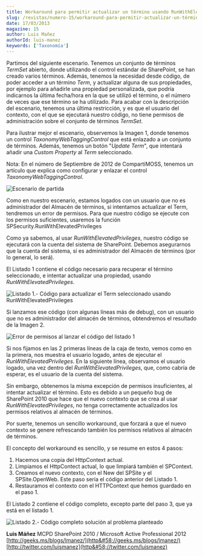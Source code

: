 ```yaml
---
title: Workaround para permitir actualizar un término usando RunWithElevatedPrivileges
slug: /revistas/numero-15/workaround-para-permitir-actualizar-un-término-usando-runwithelevatedprivileges
date: 17/03/2013
magazine: 15
author: Luis Mañez
authorId: luis-manez
keywords: ['Taxonomía']
---
```



<ArticleHeader frontmatter={props.pageContext.frontmatter} />



Partimos del siguiente escenario. Tenemos un conjunto de términos *TermSet* abierto, donde utilizando el control estándar de SharePoint, se han creado varios términos. Además, tenemos la necesidad desde código, de poder acceder a un término *Term*, y actualizar alguna de sus propiedades, por ejemplo para añadirle una propiedad personalizada, que podría indicarnos la última fecha/hora en la que se utilizó el término, o el número de veces que ese término se ha utilizado. Para acabar con la descripción del escenario, tenemos una última restricción, y es que el usuario del contexto, con el que se ejecutará nuestro código, no tiene permisos de administración sobre el conjunto de términos *TermSet*.

Para ilustrar mejor el escenario, observemos la Imagen 1, donde tenemos un control *TaxonomyWebTaggingControl* que está enlazado a un conjunto de términos. Además, tenemos un botón "*Update Term*", que intentará añadir una *Custom Property* al *Term* seleccionado.

Nota: En el número de Septiembre de 2012 de CompartiMOSS, tenemos un artículo que explica como configurar y enlazar el control *TaxonomyWebTaggingControl*.

![Escenario de partida](../../../images/numero15/workaround-update-term-usando-privilegios/image1.png)

Como en nuestro escenario, estamos logados con un usuario que no es administrador del Almacén de términos, si intentamos actualizar el Term, tendremos un error de permisos. Para que nuestro código se ejecute con los permisos suficientes, usaremos la función  SPSecurity.RunWithElevatedPrivileges

Como ya sabemos, al usar *RunWithElevatedPrivileges*, nuestro código se ejecutará con la cuenta del sistema de SharePoint. Debemos asegurarnos que la cuenta del sistema, sí es administrador del Almacén de términos (por lo general, lo será).

El Listado 1 contiene el código necesario para recuperar el término seleccionado, e intentar actualizar una propiedad, usando *RunWithElevatedPrivileges*.

![Listado 1.- Código para actualizar el Term seleccionado usando RunWithElevatedPrivileges](../../../images/numero15/workaround-update-term-usando-privilegios/image2.png)

Si lanzamos ese código (con algunas líneas más de debug), con un usuario que no es administrador del almacén de términos, obtendremos el resultado de la Imagen 2.

![Error de permisos al lanzar el código del listado 1](../../../images/numero15/workaround-update-term-usando-privilegios/image3.png)

Si nos fijamos en las 2 primeras líneas de la caja de texto, vemos como en la primera, nos muestra el usuario logado, antes de ejecutar el *RunWithElevatedPrivileges*. En la siguiente línea, observamos el usuario logado, una vez dentro del *RunWithElevatedPrivileges*, que, como cabría de esperar, es el usuario de la cuenta del sistema.

Sin embargo, obtenemos la misma excepción de permisos insuficientes, al intentar actualizar el término. Esto es debido a un pequeño bug de SharePoint 2010 que hace que el nuevo contexto que se crea al usar *RunWithElevatedPrivileges*, no tenga correctamente actualizados los permisos relativos al almacén de términos.

Por suerte, tenemos un sencillo workaround, que forzará a que el nuevo contexto se genere refrescando también los permisos relativos al almacén de términos.

El concepto del workaround es sencillo, y se resume en estos 4 pasos:

1. Hacemos una copia del HttpContext actual.
2. Limpiamos el HttpContect actual, lo que limpiará también el SPContext.
3. Creamos el nuevo contexto, con el New del SPSite y el SPSite.OpenWeb. Este paso sería el código anterior del Listado 1.
4. Restauramos el contexto con el HTTPContext que hemos guardado en el paso 1.


El Listado 2 contiene el código completo, excepto parte del paso 3, que ya está en el listado 1.

![Listado 2.- Código completo solución al problema planteado](../../../images/numero15/workaround-update-term-usando-privilegios/image4.png)



**Luis Máñez**
MCPD SharePoint 2010 / Microsoft Active Professional 2012
 [http://geeks.ms/blogs/lmanez/](http&#58;//geeks.ms/blogs/lmanez/)
 [http://twitter.com/luismanez](http&#58;//twitter.com/luismanez)

